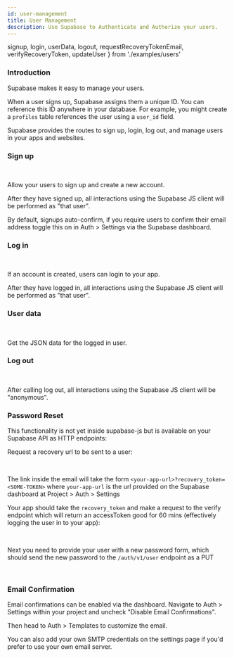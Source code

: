 ```yaml
---
id: user-management
title: User Management
description: Use Supabase to Authenticate and Authorize your users.
---
```


  signup,
  login,
  userData,
  logout,
  requestRecoveryTokenEmail,
  verifyRecoveryToken,
  updateUser
} from './examples/users'

### Introduction

Supabase makes it easy to manage your users.

When a user signs up, Supabase assigns them a unique ID. You can reference this ID anywhere in your database. For example, you might create a `profiles` table references the user using a `user_id` field.

Supabase provides the routes to sign up, login, log out, and manage users in your apps and websites.


### Sign up


<CustomCodeBlock
  header="New user."
  js={signup}
/>
<br />

Allow your users to sign up and create a new account.

After they have signed up, all interactions using the Supabase JS client will be performed as "that user".

By default, signups auto-confirm, if you require users to confirm their email address toggle this on in Auth > Settings via the Supabase dashboard.

### Log in

<CustomCodeBlock
  header="Existing user."
  js={login}
/>
<br />

If an account is created, users can login to your app.

After they have logged in, all interactions using the Supabase JS client will be performed as "that user".

### User data

<CustomCodeBlock
  header="Get the logged in user."
  js={userData}
/>
<br />

Get the JSON data for the logged in user.

### Log out

<CustomCodeBlock
  header="Clear the user's session."
  js={logout}
/>
<br />

After calling log out, all interactions using the Supabase JS client will be "anonymous".

### Password Reset

This functionality is not yet inside supabase-js but is available on your Supabase API as HTTP endpoints:

Request a recovery url to be sent to a user:

<CustomCodeBlock
  header="Request recovery email."
  js={requestRecoveryTokenEmail}
/>
<br />

The link inside the email will take the form `<your-app-url>?recovery_token=<SOME-TOKEN>` where `your-app-url` is the url provided on the Supabase dashboard at Project > Auth > Settings

Your app should take the `recovery_token` and make a request to the verify endpoint which will return an accessToken good for 60 mins (effectively logging the user in to your app):

<CustomCodeBlock
  header="Use recovery token to get access token."
  js={verifyRecoveryToken}
/>
<br />

Next you need to provide your user with a new password form, which should send the new password to the `/auth/v1/user` endpoint as a PUT

<CustomCodeBlock
  header="Update user's password."
  js={updateUser}
/>
<br />

### Email Confirmation

Email confirmations can be enabled via the dashboard. Navigate to Auth > Settings within your project and uncheck "Disable Email Confirmations".

Then head to Auth > Templates to customize the email.

You can also add your own SMTP credentials on the settings page if you'd prefer to use your own email server.

